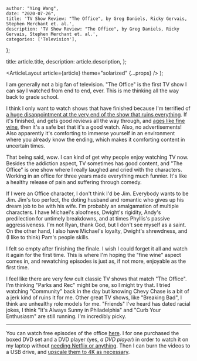 
    author: "Ying Wang",
    date: "2020-07-26",
    title: 'TV Show Review: "The Office", by Greg Daniels, Ricky Gervais, Stephen Merchant et. al.',
    description: 'TV Show Review: "The Office", by Greg Daniels, Ricky Gervais, Stephen Merchant et. al.',
    categories: ['Television'],
};

  title: article.title,
  description: article.description,
};

  <ArticleLayout article={article} theme="solarized" {...props} />
);

I am generally not a big fan of television. "The Office" is the first TV show I
can say I watched from end to end, ever. This is me thinking all the way back to
grade school.

I think I only want to watch shows that have finished because I'm terrified of
[a huge disappointment at the very end of the show that ruins
everything](<https://en.wikipedia.org/wiki/Game_of_Thrones_(season_8)>). If it's
finished, and gets good reviews all the way through, and [ages like fine
wine](https://www.eonline.com/news/956329/the-enduring-popularity-of-the-office),
then it's a safe bet that it's a good watch. Also, no advertisements! Also
apparently it's comforting to immerse yourself in an environment where you
already know the ending, which makes it comforting content in uncertain times.

That being said, _wow_. I can kind of get why people enjoy watching TV now.
Besides the addiction aspect, TV sometimes has good content, and "The Office" is
one show where I really laughed and cried with the characters. Working in an
office for three years made everything much funnier. It's like a healthy release
of pain and suffering through comedy.

If I were an Office character, I don't think I'd be Jim. Everybody wants to be
Jim. Jim's too perfect, the doting husband and romantic who gives up his dream
job to be with his wife. I'm probably an amalgamation of multiple characters. I
have Michael's aloofness, Dwight's rigidity, Andy's predilection for untimely
breakdowns, and at times Phyllis's passive aggressiveness. I'm not Ryan, thank
God, but I don't see myself as a saint. On the other hand, I also have Michael's
loyalty, Dwight's shrewdness, and (I like to think) Pam's people skills.

I felt so empty after finishing the finale. I wish I could forget it all and
watch it again for the first time. This is where I'm hoping the "fine wine"
aspect comes in, and rewatching episodes is just as, if not more, enjoyable as
the first time.

I feel like there are very few cult classic TV shows that match "The Office".
I'm thinking "Parks and Rec" might be one, so I might try that. I tried watching
"Community" back in the day but knowing Chevy Chase is a bit of a jerk kind of
ruins it for me. Other great TV shows, like "Breaking Bad", I think are
unhealthy role models for me. "Friends" I've heard has dated racial jokes, I
think "It's Always Sunny in Philadelphia" and "Curb Your Enthusiasm" are still
running. I'm incredibly picky.

---

You can watch free episodes of the office [here](https://watchtheoffice.online).
I for one purchased the boxed DVD set and a DVD player (yes, _a DVD player_) in
order to watch it on my laptop without [needing Netflix or
anything](https://www.cnn.com/2019/06/25/media/the-office-netflix-leaving/index.html).
Then I can burn the videos to a USB drive, and [upscale them to 4K as
necessary](https://write.corbpie.com/upscaling-and-downscaling-video-with-ffmpeg/).
